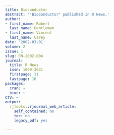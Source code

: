 ```yaml
---
title: Bioconductor
abstract: '"Bioconductor" published in R News.'
author:
- first_name: Robert
  last_name: Gentleman
- first_name: Vincent
  last_name: Carey
date: '2002-03-01'
volume: 2
issue: 1
slug: RN-2002-004
journal:
  title: R News
  issn: 1609-3631
  firstpage: 11
  lastpage: 16
packages:
  cran: ~
  bioc: ~
CTV: ~
output:
  rjtools::rjournal_web_article:
    self_contained: no
    toc: no
    legacy_pdf: yes

---
```

